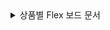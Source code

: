 <details>
<summary>상품별 Flex 보드 문서</summary>

* [애플리케이션 모니터링 > Flex 보드](../dashboard/flex-board)
* [서버 모니터링 > Flex 보드](../dashboard/server-flex-board)
* [데이터베이스 모니터링 > Flex 보드](../dashboard/db-flex-board)
* [쿠버네티스 모니터링 > Flex 보드](../dashboard/k8s-flex-board)
* [Amazon ECS > Flex 보드](../dashboard/ecs-flexboard)
* [Amazon CloudWatch > Flex 보드](../dashboard/acw-flexboard)
* [Azure Monitor > Flex 보드](../dashboard/azure-flexboard)
* [Naver Cloud Monitoring > Flex 보드](../dashboard/ncloud-flexboard)
* [Oracle Cloud Monitor > Flex 보드](../dashboard/oracle-flexboard)

</details>